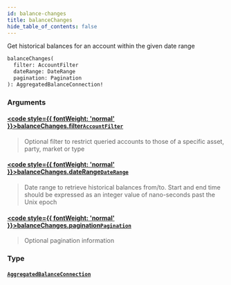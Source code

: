 ```yaml
---
id: balance-changes
title: balanceChanges
hide_table_of_contents: false
---
```








Get historical balances for an account within the given date range

```graphql
balanceChanges(
  filter: AccountFilter
  dateRange: DateRange
  pagination: Pagination
): AggregatedBalanceConnection!
```


### Arguments

#### [<code style={{ fontWeight: 'normal' }}>balanceChanges.<b>filter</b></code>](#)<Bullet />[`AccountFilter`](/testnet/api/graphql/inputs/account-filter) <Badge class="secondary" text="input"/>
> Optional filter to restrict queried accounts to those of a specific asset, party, market or type
> 

#### [<code style={{ fontWeight: 'normal' }}>balanceChanges.<b>dateRange</b></code>](#)<Bullet />[`DateRange`](/testnet/api/graphql/inputs/date-range) <Badge class="secondary" text="input"/>
> Date range to retrieve historical balances from/to. Start and end time should be expressed as an integer value of nano-seconds past the Unix epoch
> 

#### [<code style={{ fontWeight: 'normal' }}>balanceChanges.<b>pagination</b></code>](#)<Bullet />[`Pagination`](/testnet/api/graphql/inputs/pagination) <Badge class="secondary" text="input"/>
> Optional pagination information
> 

### Type

#### [`AggregatedBalanceConnection`](/testnet/api/graphql/objects/aggregated-balance-connection) <Badge class="secondary" text="object"/>
> 
> 





